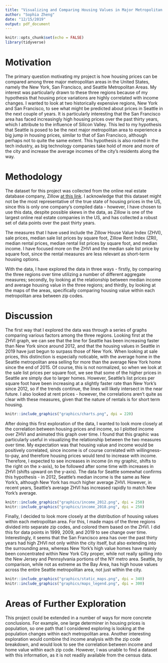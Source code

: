 ```yaml
---
title: "Visualizing and Comparing Housing Values in Major Metropolitan Cities"
author: "Sophia Zheng"
date: "12/15/2019"
output: pdf_document
---
```


```r
knitr::opts_chunk$set(echo = FALSE)
library(tidyverse)
```

# Motivation
The primary question motivating my project is how housing prices can be compared among three major metropolitan areas in the United States, namely the New York, San Francisco, and Seattle Metropolitan Areas. My interest was particularly drawn to these three regions because of my hypothesis that housing price variations are highly correlated with income changes. I wanted to look at two historically expensive regions, New York and San Francisco, to see what might be predicted about prices in Seattle in the next couple of years. It is particularly interesting that the San Francisco area has faced increasingly high housing prices over the past thirty years, which I attribute to the influence of Silicon Valley. This led to my hypothesis that Seattle is posed to be the next major metropolitan area to experience a big jump in housing prices, similar to that of San Francisco, although perhaps not to quite the same extent. This hypothesis is also rooted in the tech industry, as big technology companies take hold of more and more of the city and increase the average incomes of the city's residents along the way.

# Methodology 
The dataset for this project was collected from the online real estate database company, Zillow [at this link](https://www.zillow.com/research/data/). I acknowledge that this dataset might not be the most representative of the true state of housing prices in the US, since this is only one company's compiled data - however, I have chosen to use this data, despite possible skews in the data, as Zillow is one of the largest online real estate companies in the US, and has collected a robust set of data points over the past thirty years.

The measures that I have used include the Zillow House Value Index (ZHVI), sale prices, median sale list prices by square foot, Zillow Rent Index (ZRI), median rental prices, median rental list prices by square foot, and median income. I have focused more on the ZHVI and the median sale list price by square foot, since the rental measures are less relevant as short-term housing options.

With the data, I have explored the data in three ways - firstly, by comparing the three regions over time utilizing a number of different aggregate measures; secondly, by looking at the relationship between median income and average housing value in the three regions; and thirdly, by looking at the maps of the areas, specifically comparing housing value within each metropolitan area between zip codes.

\newpage
# Discussion
The first way that I explored the data was through a series of graphs comparing various factors among the three regions. Looking first at the ZHVI graph, we can see that the line for Seattle has been increasing faster than New York since around 2012, and that the housing values in Seattle in 2019 have just begun to surpass those of New York. When looking at sale prices, this distinction is especially noticable, with the average home in the Seattle metropolitan area selling for more than the average New York home since the end of 2015. Of course, this is not normalized, so when we look at the sale list prices per square foot, we see that some of the higher prices in Seattle are simply due to larger homes. However, Seattle's list prices per square foot have been increasing at a slightly faster rate than New York's since 2012, so if the trends continue, the lines will likely intersect in the near future. I also looked at rent prices - however, the correlations aren't quite as clear with these measures, given that the nature of rentals is for short term housing. 
```r
knitr::include_graphics("graphics/charts.png", dpi = 220)
```

\newpage
After doing this first exploration of the data, I wanted to look more closely at the correlation between housing prices and income, so I plotted income over ZHVI and animated this graph over time. I found that this graphic was particularly useful in visualizing the relationship between the two measures over time. My expectation was that housing value and income would be positively correlated, since income is of course correlated with willingness-to-pay, and therefore housing prices would tend to increase with income. Therefore, I expected to see increases in income (in my graphic, shifts to the right on the x-axis), to be followed after some time with increases in ZHVI (shifts upward on the y-axis). The data for Seattle somewhat confirms this hypothesis - in 2012, Seattle's median income is the same as New York's, although New York has much higher average ZHVI. However, in recent years, Seattle's average ZHVI has increased rapidly to match New York's average.

```r
knitr::include_graphics("graphics/income_2012.png", dpi = 250)
knitr::include_graphics("graphics/income_2018.png", dpi = 250)
```

\newpage
Finally, I decided to look more closely at the distribution of housing values within each metropolitan area. For this, I made maps of the three regions divided into separate zip codes, and colored them based on the ZHVI. I did this for data points in 1999, 2009, and 2019 to see change over time. Interestingly, it seems that the San Francisco area has over the past thirty years had high ZHVI not only within the city itself, but also extending into the surrounding area, whereas New York's high value homes have mainly been concentrated within New York City proper, while not really spilling into the New Jersey and Pennsylvania portions of the NY metro area. Seattle, by comparison, while not as extreme as the Bay Area, has high house values across the entire Seattle metropolitan area, not just within the city.

```r
knitr::include_graphics("graphics/static_maps.png", dpi = 340)
knitr::include_graphics("graphics/maps_legend.png", dpi = 300)
```

# Areas of Further Exploration
This project could be extended in a number of ways for more concrete conclusions. For example, one large determiner in housing prices is population, so one path that I considered exploring is looking at the population changes within each metropolitan area. Another interesting exploration would combine thd income analysis with the zip code breakdown, and would look to see the correlation between income and home value within each zip code. However, I was unable to find a dataset with this information, as it is not readily available from the census data.

